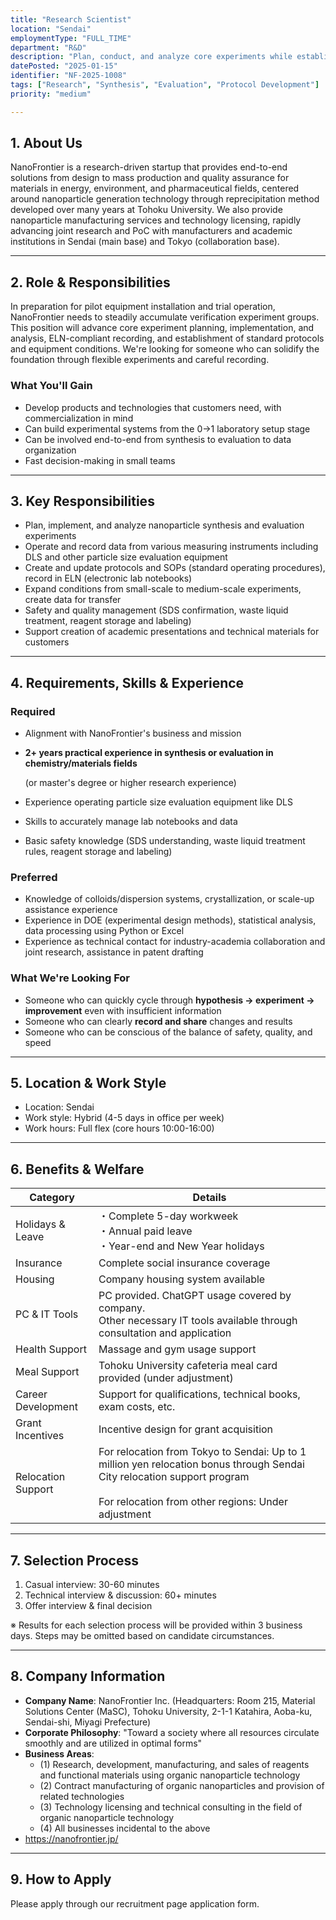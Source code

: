 ```yaml
---
title: "Research Scientist"
location: "Sendai"
employmentType: "FULL_TIME"
department: "R&D"
description: "Plan, conduct, and analyze core experiments while establishing standard protocols and equipment conditions"
datePosted: "2025-01-15"
identifier: "NF-2025-1008"
tags: ["Research", "Synthesis", "Evaluation", "Protocol Development"]
priority: "medium"

---
```


## 1. About Us

NanoFrontier is a research-driven startup that provides end-to-end solutions from design to mass production and quality assurance for materials in energy, environment, and pharmaceutical fields, centered around nanoparticle generation technology through reprecipitation method developed over many years at Tohoku University. We also provide nanoparticle manufacturing services and technology licensing, rapidly advancing joint research and PoC with manufacturers and academic institutions in Sendai (main base) and Tokyo (collaboration base).

---

## 2. Role & Responsibilities

In preparation for pilot equipment installation and trial operation, NanoFrontier needs to steadily accumulate verification experiment groups. This position will advance core experiment planning, implementation, and analysis, ELN-compliant recording, and establishment of standard protocols and equipment conditions. We're looking for someone who can solidify the foundation through flexible experiments and careful recording.

### What You'll Gain

- Develop products and technologies that customers need, with commercialization in mind
- Can build experimental systems from the 0→1 laboratory setup stage
- Can be involved end-to-end from synthesis to evaluation to data organization
- Fast decision-making in small teams

---

## 3. Key Responsibilities

- Plan, implement, and analyze nanoparticle synthesis and evaluation experiments
- Operate and record data from various measuring instruments including DLS and other particle size evaluation equipment
- Create and update protocols and SOPs (standard operating procedures), record in ELN (electronic lab notebooks)
- Expand conditions from small-scale to medium-scale experiments, create data for transfer
- Safety and quality management (SDS confirmation, waste liquid treatment, reagent storage and labeling)
- Support creation of academic presentations and technical materials for customers

---

## 4. Requirements, Skills & Experience

### Required

- Alignment with NanoFrontier's business and mission
- **2+ years practical experience in synthesis or evaluation in chemistry/materials fields**
  
  (or master's degree or higher research experience)
  
- Experience operating particle size evaluation equipment like DLS
- Skills to accurately manage lab notebooks and data
- Basic safety knowledge (SDS understanding, waste liquid treatment rules, reagent storage and labeling)

### Preferred

- Knowledge of colloids/dispersion systems, crystallization, or scale-up assistance experience
- Experience in DOE (experimental design methods), statistical analysis, data processing using Python or Excel
- Experience as technical contact for industry-academia collaboration and joint research, assistance in patent drafting

### What We're Looking For

- Someone who can quickly cycle through **hypothesis → experiment → improvement** even with insufficient information
- Someone who can clearly **record and share** changes and results
- Someone who can be conscious of the balance of safety, quality, and speed

---

## 5. Location & Work Style

- Location: Sendai
- Work style: Hybrid (4-5 days in office per week)
- Work hours: Full flex (core hours 10:00-16:00)

---

## 6. Benefits & Welfare

| Category | Details |
| --- | --- |
| Holidays & Leave | ・Complete 5-day workweek<br/>・Annual paid leave<br/>・Year-end and New Year holidays |
| Insurance | Complete social insurance coverage |
| Housing | Company housing system available |
| PC & IT Tools | PC provided. ChatGPT usage covered by company.<br/>Other necessary IT tools available through consultation and application |
| Health Support | Massage and gym usage support |
| Meal Support | Tohoku University cafeteria meal card provided (under adjustment) |
| Career Development | Support for qualifications, technical books, exam costs, etc. |
| Grant Incentives | Incentive design for grant acquisition |
| Relocation Support | For relocation from Tokyo to Sendai: Up to 1 million yen relocation bonus through Sendai City relocation support program<br/><br/>For relocation from other regions: Under adjustment |

---

## 7. Selection Process

1. Casual interview: 30-60 minutes
2. Technical interview & discussion: 60+ minutes
3. Offer interview & final decision

※ Results for each selection process will be provided within 3 business days. Steps may be omitted based on candidate circumstances.

---

## 8. Company Information

- **Company Name**: NanoFrontier Inc. (Headquarters: Room 215, Material Solutions Center (MaSC), Tohoku University, 2-1-1 Katahira, Aoba-ku, Sendai-shi, Miyagi Prefecture)
- **Corporate Philosophy**: "Toward a society where all resources circulate smoothly and are utilized in optimal forms"
- **Business Areas**: 
  - (1) Research, development, manufacturing, and sales of reagents and functional materials using organic nanoparticle technology
  - (2) Contract manufacturing of organic nanoparticles and provision of related technologies
  - (3) Technology licensing and technical consulting in the field of organic nanoparticle technology
  - (4) All businesses incidental to the above
- https://nanofrontier.jp/

---

## 9. How to Apply

Please apply through our recruitment page application form.


